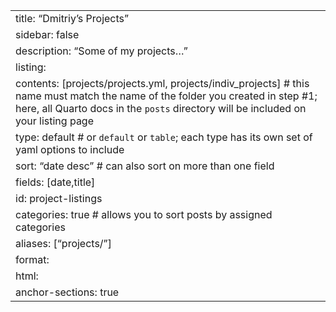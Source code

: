 ---
title: "Dmitriy's Projects"
sidebar: false
description: "Some of my projects..."
listing: 
  contents: [projects/projects.yml, projects/indiv_projects] # this name must match the name of the folder you created in step #1; here, all Quarto docs in the `posts` directory will be included on your listing page
  type: default # or `default` or `table`; each type has its own set of yaml options to include
  sort: "date desc" # can also sort on more than one field
  fields: [date,title]
  id: project-listings
  categories: true # allows you to sort posts by assigned categories 
aliases: ["projects/"]
format:
  html:
    anchor-sections: true
---